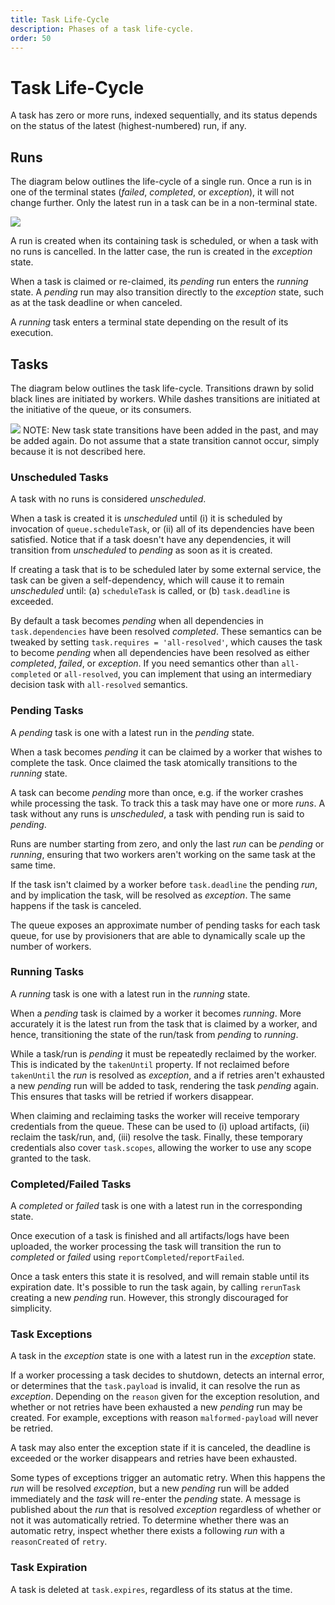 ```yaml
---
title: Task Life-Cycle
description: Phases of a task life-cycle.
order: 50
---
```


# Task Life-Cycle

A task has zero or more runs, indexed sequentially, and its status depends on
the status of the latest (highest-numbered) run, if any.

## Runs

The diagram below outlines the life-cycle of a single run. Once a run is in one
of the terminal states (_failed_, _completed_, or _exception_), it will not
change further. Only the latest run in a task can be in a non-terminal state.

<Image src={runLifeCycle} />

A run is created when its containing task is scheduled, or when a task with no
runs is cancelled. In the latter case, the run is created in the _exception_
state.

When a task is claimed or re-claimed, its _pending_ run enters the _running_
state. A _pending_ run may also transition directly to the _exception_ state,
such as at the task deadline or when canceled.

A _running_ task enters a terminal state depending on the result of its
execution.

## Tasks

The diagram below outlines the task life-cycle. Transitions drawn by solid
black lines are initiated by workers. While dashes transitions are initiated
at the initiative of the queue, or its consumers.

<Image src={taskLifeCycle} />

<Warning>
NOTE: New task state transitions have been added in the past, and may be added
again. Do not assume that a state transition cannot occur, simply because it is
not described here.
</Warning>

### Unscheduled Tasks
A task with no runs is considered _unscheduled_.

When a task is created it is _unscheduled_ until (i) it is scheduled by
invocation of `queue.scheduleTask`, or (ii) all of its dependencies have been
satisfied. Notice that if a task doesn't have any dependencies, it will
transition from _unscheduled_ to _pending_ as soon as it is created.

If creating a task that is to be scheduled later by some external service, the
task can be given a self-dependency, which will cause it to remain _unscheduled_
until: (a) `scheduleTask` is called, or (b) `task.deadline` is exceeded.

By default a task becomes _pending_ when all dependencies in
`task.dependencies` have been resolved _completed_. These semantics can be
tweaked by setting `task.requires = 'all-resolved'`, which causes the task to
become _pending_ when all dependencies have been resolved as either _completed_,
_failed_, or _exception_. If you need semantics other than `all-completed` or
`all-resolved`, you can implement that using an intermediary decision task with
`all-resolved` semantics.

### Pending Tasks
A _pending_ task is one with a latest run in the _pending_ state.

When a task becomes _pending_ it can be claimed by a worker that wishes to
complete the task. Once claimed the task atomically transitions to the _running_
state.

A task can become _pending_ more than once, e.g. if the worker crashes while
processing the task. To track this a task may have one or more _runs_. A task
without any runs is _unscheduled_, a task with pending run is said to _pending_.

Runs are number starting from zero, and only the last _run_ can be _pending_ or
_running_, ensuring that two workers aren't working on the same task at the same
time.

If the task isn't claimed by a worker before `task.deadline` the pending _run_,
and by implication the task, will be resolved as _exception_. The same happens
if the task is canceled.

The queue exposes an approximate number of pending tasks for each
task queue, for use by provisioners that are able
to dynamically scale up the number of workers.

### Running Tasks
A _running_ task is one with a latest run in the _running_ state.

When a _pending_ task is claimed by a worker it becomes _running_.
More accurately it is the latest run from the task that is claimed by a worker,
and hence, transitioning the state of the run/task from _pending_ to _running_.

While a task/run is _pending_ it must be repeatedly reclaimed by the worker.
This is indicated by the `takenUntil` property. If not reclaimed before
`takenUntil` the _run_ is resolved as _exception_, and a if retries aren't
exhausted a new _pending_ run will be added to task, rendering the task
_pending_ again. This ensures that tasks will be retried if workers disappear.

When claiming and reclaiming tasks the worker will receive temporary credentials
from the queue. These can be used to (i) upload artifacts, (ii) reclaim the
task/run, and, (iii) resolve the task. Finally, these temporary credentials also
cover `task.scopes`, allowing the worker to use any scope granted to the task.

### Completed/Failed Tasks
A _completed_ or _failed_ task is one with a latest run in the corresponding
state.

Once execution of a task is finished and all artifacts/logs have been uploaded,
the worker processing the task will transition the run to _completed_ or
_failed_ using `reportCompleted`/`reportFailed`.

Once a task enters this state it is resolved, and will remain stable until its
expiration date. It's possible to run the task again, by calling `rerunTask`
creating a new _pending_ run. However, this strongly discouraged for simplicity.

### Task Exceptions
A task in the _exception_ state is one with a latest run in the _exception_ state.

If a worker processing a task decides to shutdown, detects an internal error, or
determines that the `task.payload` is invalid, it can resolve the run as
_exception_. Depending on the `reason` given for the exception resolution, and
whether or not retries have been exhausted a new _pending_ run may be created.
For example, exceptions with reason `malformed-payload` will never be retried.

A task may also enter the exception state if it is canceled, the deadline is
exceeded or the worker disappears and retries have been exhausted.

Some types of exceptions trigger an automatic retry. When this happens the
_run_ will be resolved _exception_, but a new _pending_ run will be added
immediately and the _task_ will re-enter the _pending_ state. A message is
published about the _run_ that is resolved _exception_ regardless of whether or
not it was automatically retried. To determine whether there was an automatic
retry, inspect whether there exists a following _run_ with a `reasonCreated` of
`retry`.

### Task Expiration
A task is deleted at `task.expires`, regardless of its status at the time.
